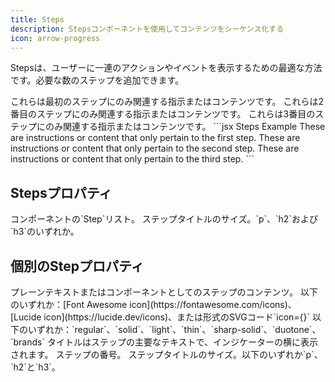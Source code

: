 ```yaml
---
title: Steps
description: Stepsコンポーネントを使用してコンテンツをシーケンス化する
icon: arrow-progress
---
```


Stepsは、ユーザーに一連のアクションやイベントを表示するための最適な方法です。必要な数のステップを追加できます。

<Steps>
  <Step title="First Step">
    これらは最初のステップにのみ関連する指示またはコンテンツです。
  </Step>

  <Step title="Second Step">
    これらは2番目のステップにのみ関連する指示またはコンテンツです。
  </Step>

  <Step title="Third Step">
    これらは3番目のステップにのみ関連する指示またはコンテンツです。
  </Step>
</Steps>

<RequestExample>
  ```jsx Steps Example
  <Steps>
    <Step title="First Step">
      These are instructions or content that only pertain to the first step.
    </Step>
    <Step title="Second Step">
      These are instructions or content that only pertain to the second step.
    </Step>
    <Step title="Third Step">
      These are instructions or content that only pertain to the third step.
    </Step>
  </Steps>
  ```
</RequestExample>

## Stepsプロパティ

<ResponseField name="children" type="ReactElement<StepProps>[]" required>
  コンポーネントの`Step`リスト。
</ResponseField>

<ResponseField name="titleSize" type="string" default="p">
  ステップタイトルのサイズ。`p`、`h2`および`h3`のいずれか。
</ResponseField>

## 個別のStepプロパティ

<ResponseField name="children" type="string | ReactNode" required>
  プレーンテキストまたはコンポーネントとしてのステップのコンテンツ。
</ResponseField>

<ResponseField name="icon" type="string or svg">
  以下のいずれか：[Font Awesome icon](https://fontawesome.com/icons)、[Lucide icon](https://lucide.dev/icons)、または形式のSVGコード`icon={}`
</ResponseField>

<ResponseField name="iconType" type="string">
  以下のいずれか：`regular`、`solid`、`light`、`thin`、`sharp-solid`、`duotone`、`brands`
</ResponseField>

<ResponseField name="title" type="string">
  タイトルはステップの主要なテキストで、インジケーターの横に表示されます。
</ResponseField>

<ResponseField name="stepNumber" type="number">
  ステップの番号。
</ResponseField>

<ResponseField name="titleSize" type="string" default="p">
  ステップタイトルのサイズ。以下のいずれか`p`、`h2`と`h3`。
</ResponseField>
